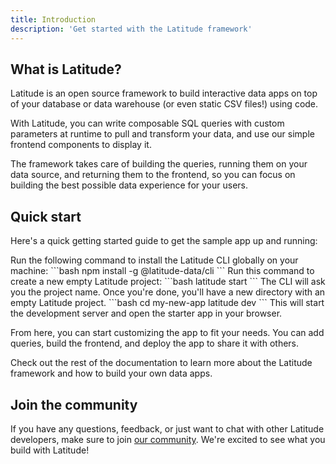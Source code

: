 ```yaml
---
title: Introduction
description: 'Get started with the Latitude framework'
---
```



<Pixel /> 

## What is Latitude?

Latitude is an open source framework to build interactive data apps on top of your database or data warehouse (or even static CSV files!) using code.

With Latitude, you can write composable SQL queries with custom parameters at runtime to pull and transform your data, and use our simple frontend components to display it.

The framework takes care of building the queries, running them on your data source, and returning them to the frontend, so you can focus on building the best possible data experience for your users.

## Quick start

Here's a quick getting started guide to get the sample app up and running:

<Steps>
  <Step title="Install the Latitude CLI">
    Run the following command to install the Latitude CLI globally on your machine:
    ```bash
    npm install -g @latitude-data/cli
    ```
  </Step>
  <Step title="Create the starter project">
    Run this command to create a new empty Latitude project:
    ```bash
    latitude start
    ```
    The CLI will ask you the project name. Once you're done, you'll have a new directory with an empty Latitude project.
  </Step>
  <Step title="Navigate to the project and run the app">
    ```bash
    cd my-new-app
    latitude dev
    ```
    This will start the development server and open the starter app in your browser.
  </Step>
</Steps>

From here, you can start customizing the app to fit your needs. You can add queries, build the frontend, and deploy the app to share it with others.

Check out the rest of the documentation to learn more about the Latitude framework and how to build your own data apps.

## Join the community

If you have any questions, feedback, or just want to chat with other Latitude developers, make sure to join [our community](https://join.slack.com/t/trylatitude/shared_invite/zt-17dyj4elt-rwM~h2OorAA3NtgmibhnLA). We're excited to see what you build with Latitude!
